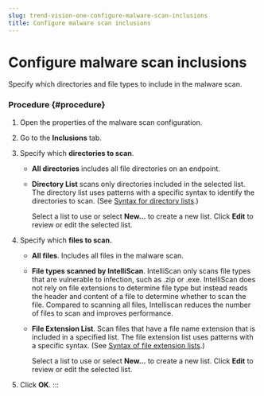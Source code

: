```yaml
---
slug: trend-vision-one-configure-malware-scan-inclusions
title: Configure malware scan inclusions
---
```

# Configure malware scan inclusions

Specify which directories and file types to include in the malware scan.

### Procedure {#procedure}

1.  Open the properties of the malware scan configuration.

2.  Go to the **Inclusions** tab.

3.  Specify which **directories to scan**.

    - **All directories** includes all file directories on an endpoint.

    - **Directory List** scans only directories included in the selected list. The directory list uses patterns with a specific syntax to identify the directories to scan. (See [Syntax for directory lists](syntax-scan-inclusions-exclusions.mdx).)

      Select a list to use or select **New...** to create a new list. Click **Edit** to review or edit the selected list.

4.  Specify which **files to scan.**

    - **All files**. Includes all files in the malware scan.

    - **File types scanned by IntelliScan**. IntelliScan only scans file types that are vulnerable to infection, such as .zip or .exe. IntelliScan does not rely on file extensions to determine file type but instead reads the header and content of a file to determine whether to scan the file. Compared to scanning all files, Intelliscan reduces the number of files to scan and improves performance.

    - **File Extension List**. Scan files that have a file name extension that is included in a specified list. The file extension list uses patterns with a specific syntax. (See [Syntax of file extension lists](syntax-scan-inclusions-exclusions.mdx).)

      Select a list to use or select **New...** to create a new list. Click **Edit** to review or edit the selected list.

5.  Click **OK**.
:::
